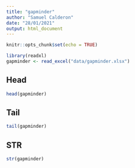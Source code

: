 ```yaml
---
title: "gapminder"
author: "Samuel Calderon"
date: "28/01/2021"
output: html_document
---
```


```r
knitr::opts_chunk$set(echo = TRUE)
```

```r
library(readxl)
gapminder <- read_excel("data/gapminder.xlsx")
```

## Head

```r
head(gapminder)
```

## Tail

```r
tail(gapminder)
```

## STR

```r
str(gapminder)
```




